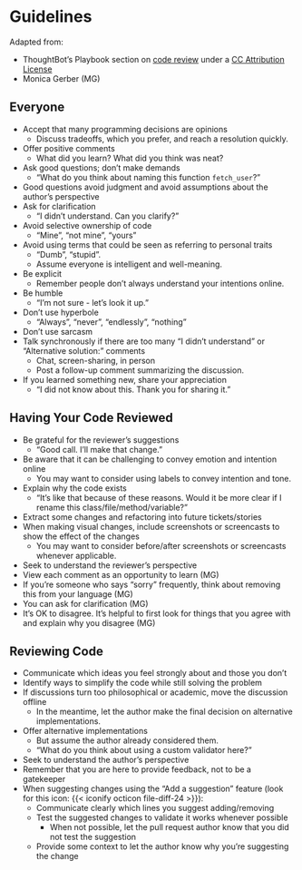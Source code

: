 # Guidelines {#sec-review-guidelines}

Adapted from:

- ThoughtBot's Playbook section on [code review](https://github.com/thoughtbot/guides/tree/main/code-review) under a [CC Attribution License](https://creativecommons.org/licenses/by/3.0/)
- Monica Gerber (MG)

## Everyone

- Accept that many programming decisions are opinions
  - Discuss tradeoffs, which you prefer, and reach a resolution quickly.
- Offer positive comments
  - What did you learn? What did you think was neat?
- Ask good questions; don't make demands
  - "What do you think about naming this function `fetch_user`?"
- Good questions avoid judgment and avoid assumptions about the author's
  perspective
- Ask for clarification
   - "I didn't understand. Can you clarify?"
- Avoid selective ownership of code
   - "Mine", "not mine", "yours"
- Avoid using terms that could be seen as referring to personal traits
  - "Dumb", "stupid".
  - Assume everyone is intelligent and well-meaning.
- Be explicit
   - Remember people don't always understand your intentions online.
- Be humble
   - "I'm not sure - let's look it up."
- Don't use hyperbole
   - "Always", "never", "endlessly", "nothing"
- Don't use sarcasm
- Talk synchronously if there are too many "I didn't understand" or "Alternative solution:" comments
  - Chat, screen-sharing, in person
  - Post a follow-up comment summarizing the discussion.
- If you learned something new, share your appreciation
   - "I did not know about this. Thank you for sharing it."

## Having Your Code Reviewed

- Be grateful for the reviewer's suggestions
  - "Good call. I'll make that change."
- Be aware that it can be challenging to convey emotion and intention online
  - You may want to consider using labels to convey intention and tone.
- Explain why the code exists
  - "It's like that because of these reasons. Would it be more clear if I rename this class/file/method/variable?"
- Extract some changes and refactoring into future tickets/stories
- When making visual changes, include screenshots or screencasts to show the effect of the changes
  - You may want to consider before/after screenshots or screencasts whenever applicable.
- Seek to understand the reviewer's perspective
- View each comment as an opportunity to learn (MG)
- If you're someone who says "sorry" frequently, think about removing this from your language (MG)
- You can ask for clarification (MG)
- It's OK to disagree. It's helpful to first look for things that you agree with and explain why you disagree (MG)

## Reviewing Code

- Communicate which ideas you feel strongly about and those you don't
- Identify ways to simplify the code while still solving the problem
- If discussions turn too philosophical or academic, move the discussion offline
  - In the meantime, let the author make the final decision on alternative implementations.
- Offer alternative implementations
  - But assume the author already considered them.
  - "What do you think about using a custom validator here?"
- Seek to understand the author's perspective
- Remember that you are here to provide feedback, not to be a gatekeeper
- When suggesting changes using the "Add a suggestion" feature (look for this icon: {{< iconify octicon file-diff-24 >}}):
  - Communicate clearly which lines you suggest adding/removing
  - Test the suggested changes to validate it works whenever possible
    - When not possible, let the pull request author know that you did not test the suggestion
  - Provide some context to let the author know why you're suggesting the change
